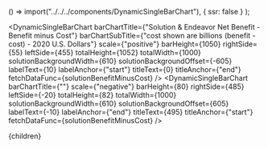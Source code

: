 


  () => import("../../../components/DynamicSingleBarChart"),
  { ssr: false }
);

<DynamicSingleBarChart
  barChartTitle={"Solution & Endeavor Net Benefit - Benefit minus Cost"}
  barChartSubTitle={"cost shown are billions (benefit - cost) - 2020 U.S. Dollars"}
  scale={"positive"}
  barHeight={1050}
  rightSide={55}
  leftSide={455}
  totalHeight={1052}
  totalWidth={1000}
  solutionBackgroundWidth={610}
  solutionBackgroundOffset={-605}
  labelText={10}
  labelAnchor={"start"}
  titleText={0}
  titleAnchor={"end"}
  fetchDataFunc={solutionBenefitMinusCost}
/>
<DynamicSingleBarChart
  barChartTitle={""}
  scale={"negative"}
  barHeight={80}
  rightSide={485}
  leftSide={-20}
  totalHeight={82}
  totalWidth={1000}
  solutionBackgroundWidth={610}
  solutionBackgroundOffset={605}
  labelText={-10}
  labelAnchor={"end"}
  titleText={495}
  titleAnchor={"start"}
  fetchDataFunc={solutionBenefitMinusCost}
/>

<SolutionTable />

  <Article 
    focusAreaUrl={focusAreaUrl} 
    hierarchy={hierarchy} 
    site={site}
  >
    {children}
  </Article>